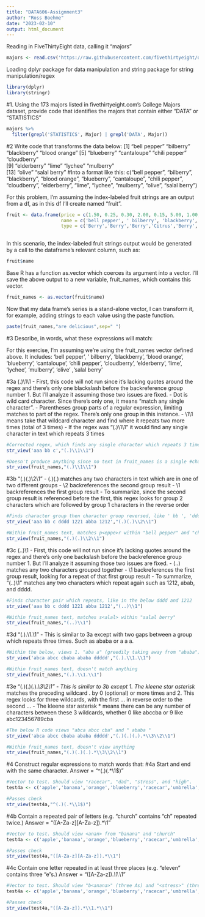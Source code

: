 ---
title: "DATA606-Assignment3"
author: "Ross Boehme"
date: "2023-02-10"
output: html_document
---

<!-- Assignment 3: Please deliver links to an R Markdown file (in GitHub and rpubs.com) with solutions to the problems below.  You may work in a small group, but please submit separately with names of all group participants in your submission. -->

Reading in FiveThirtyEight data, calling it "majors"
```{r}
majors <- read.csv('https://raw.githubusercontent.com/fivethirtyeight/data/master/college-majors/recent-grads.csv')
```

Loading dplyr package for data manipulation and string package for string manipulation/regex
```{r}
library(dplyr)
library(stringr)
```


#1. Using the 173 majors listed in fivethirtyeight.com’s College Majors dataset, provide code that identifies the majors that contain either "DATA" or "STATISTICS"
```{r}
majors %>% 
  filter(grepl('STATISTICS', Major) | grepl('DATA', Major))
```


#2 Write code that transforms the data below:
[1] "bell pepper"  "bilberry"     "blackberry"   "blood orange"
[5] "blueberry"    "cantaloupe"   "chili pepper" "cloudberry"  
[9] "elderberry"   "lime"         "lychee"       "mulberry"    
[13] "olive"        "salal berry"
#Into a format like this:
c("bell pepper", "bilberry", "blackberry", "blood orange", "blueberry", "cantaloupe", "chili pepper", "cloudberry", "elderberry", "lime", "lychee", "mulberry", "olive", "salal berry")

For this problem, I'm assuming the index-labeled fruit strings are an output from a df, as in this df I'll create named "fruit".

```{r}
fruit <- data.frame(price = c(1.50, 0.25, 0.30, 2.00, 0.15, 5.00, 1.00, 0.50, 0.60, 0.35, 0.75, 0.60, 0.10, 0.40),
                    name = c('bell pepper', ' bilberry', 'blackberry', 'blood orange', 'blueberry', 'cantaloupe', 'chili pepper', 'cloudberry', 'elderberry', 'lime', 'lychee', 'mulberry', 'olive' ,'salal berry'),
                    type = c('Berry','Berry','Berry','Citrus','Berry','Melon','Berry','Berry','Berry','Citrus','Berry','Berry','Stone','Berry'))
                    
```
  
In this scenario, the index-labeled fruit strings output would be generated by a call to the dataframe's relevant column, such as:
```{r}
fruit$name
```
Base R has a function as.vector which coerces its argument into a vector. I'll save the above output to a new variable, fruit_names, which contains this vector.
```{r}
fruit_names <- as.vector(fruit$name)
```

Now that my data frame's series is a stand-alone vector, I can transform it, for example, adding strings to each value using the paste function. 
```{r}
paste(fruit_names,"are delicious",sep=" ")
```

#3 Describe, in words, what these expressions will match:

For this exercise, I'm assuming we're using the fruit_names vector defined above. It includes: 'bell pepper', ' bilberry', 'blackberry', 'blood orange', 'blueberry', 'cantaloupe', 'chili pepper', 'cloudberry', 'elderberry', 'lime', 'lychee', 'mulberry', 'olive' ,'salal berry'


#3a (.)\1\1
- First, this code will not run since it's lacking quotes around the regex and there's only one blackslash before the backreference group number 1. But I'll analyze it assuming those two issues are fixed.
- Dot is wild card character. Since there's only one, it means "match any single character".
- Parentheses group parts of a regular expression, limiting matches to part of the regex. There's only one group in this instance.
- \\1\\1 means take that wildcard character and find where it repeats two more times (total of 3 times)
- If the regex was "(.)\\1\\1" it would find any single character in text which repeats 3 times

```{r}
#Corrected regex, which finds any single character which repeats 3 times, like 'aaa'
str_view('aaa bb c',"(.)\\1\\1") 
```
```{r}
#Doesn't produce anything since no text in fruit_names is a single #character repeating 3 times.
str_view(fruit_names,"(.)\\1\\1") 
```


#3b "(.)(.)\\2\\1"
- (.)(.) matches any two characters in text which are in one of two different groups
- \\2 backreferences the second group result
- \\1 backreferences the first group result
- To summarize, since the second group result is referenced before the first, this regex looks for group 2 characters which are followed by group 1 characters in the reverse order

```{r}
#Finds character group then character group reversed, like ' bb ', 'dddd', '1221', and 'abba'
str_view('aaa bb c dddd 1221 abba 1212',"(.)(.)\\2\\1")  
```
```{r}
#Within fruit_names text, matches p<eppe>r within "bell pepper" and "chili pepper"
str_view(fruit_names,"(.)(.)\\2\\1")  
```

#3c (..)\1
- First, this code will not run since it's lacking quotes around the regex and there's only one backslash before the backreference group number 1. But I'll analyze it assuming those two issues are fixed.
- (..) matches any two characters grouped together
- \\1 backreferences the first group result, looking for a repeat of that first group result
- To summarize, "(..)\\1" matches any two characters which repeat again such as 1212, abab, and dddd.

```{r}
#Finds character pair which repeats, like in the below dddd and 1212
str_view('aaa bb c dddd 1221 abba 1212',"(..)\\1")  
```
```{r}
#Within fruit_names text, matches s<alal> within "salal berry"
str_view(fruit_names,"(..)\\1")
```

#3d "(.).\\1.\\1"
- This is similar to 3a except with two gaps between a group which repeats three times. Such as ababa or a a a.

```{r}
#Within the below, views 1. "aba a" (greedily taking away from "ababa") and 2. "ddddd"
str_view('abca abcc cbaba ababa ddddd',"(.).\\1.\\1")  
```

```{r}
#Within fruit_names text, doesn't match anything
str_view(fruit_names,"(.).\\1.\\1")
```


#3e "(.)(.)(.).*\\3\\2\\1"
- This is similar to 3b except 1. The kleene star asterisk * matches the preceding wildcard . by 0 (optional) or more times and 2. This regex looks for three wildcards, with the first ... in reverse order to the second ...
- The kleene star asterisk * means there can be any number of characters between these 3 wildcards, whether 0 like abccba or 9 like abc123456789cba

```{r}
#The below R code views "abca abcc cba" and " ababa "
str_view('abca abcc cbaba ababa ddddd',"(.)(.)(.).*\\3\\2\\1")  
```
```{r}
#Within fruit_names text, doesn't view anything
str_view(fruit_names,"(.)(.)(.).*\\3\\2\\1")
```


#4 Construct regular expressions to match words that:
#4a Start and end with the same character.
Answer = "^(.)(.*\\1$)"

```{r}
#Vector to test. Should view "racecar", "dad", "stress", and "high".
test4a <- c('apple','banana','orange','blueberry','racecar','umbrella','dad','stress','high','church')
```

```{r}
#Passes check
str_view(test4a,"^(.)(.*\\1$)")
```

#4b Contain a repeated pair of letters (e.g. "church" contains "ch" repeated twice.)
Answer = "([A-Za-z][A-Za-z]).*\\1" 
<!-- Note I'd ideally use \w{2} (word character x2) instead of [A-Za-z][A-Za-z] but couldn't figure out why my R wasn't accepting it -- does it not apply in R? It exists in regex for other programming language -->

```{r}
#Vector to test. Should view <anan> from "banana" and "church"
test4a <- c('apple','banana','orange','blueberry','racecar','umbrella','dad','stress','high','church')
```

```{r}
#Passes check
str_view(test4a,"([A-Za-z][A-Za-z]).*\\1")
```

#4c Contain one letter repeated in at least three places (e.g. "eleven" contains three "e"s.)
Answer = "([A-Za-z]).*\\1.*\\1"

```{r}
#Vector to test. Should view "b<anana>" (three As) and "<stress>" (three Ss)
test4a <- c('apple','banana','orange','blueberry','racecar','umbrella','dad','stress','high','church')
```

```{r}
#Passes check
str_view(test4a,"([A-Za-z]).*\\1.*\\1")
```